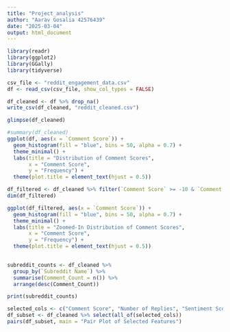 ```yaml
---
title: "Project_analysis"
author: "Aarav Gosalia 42576439"
date: "2025-03-04"
output: html_document
---
```


```r
library(readr)
library(ggplot2)
library(GGally)
library(tidyverse)

csv_file <- "reddit_engagement_data.csv"
df <- read_csv(csv_file, show_col_types = FALSE)

df_cleaned <- df %>% drop_na()
write_csv(df_cleaned, "reddit_cleaned.csv")

glimpse(df_cleaned)
```
```r
#summary(df_cleaned)
ggplot(df, aes(x = `Comment Score`)) +
  geom_histogram(fill = "blue", bins = 50, alpha = 0.7) +
  theme_minimal() +
  labs(title = "Distribution of Comment Scores",
       x = "Comment Score",
       y = "Frequency") +
  theme(plot.title = element_text(hjust = 0.5))
```
```r
df_filtered <- df_cleaned %>% filter(`Comment Score` >= -10 & `Comment Score` <= 50)
dim(df_filtered)

ggplot(df_filtered, aes(x = `Comment Score`)) +
  geom_histogram(fill = "blue", bins = 50, alpha = 0.7) +
  theme_minimal() +
  labs(title = "Zoomed-In Distribution of Comment Scores",
       x = "Comment Score",
       y = "Frequency") +
  theme(plot.title = element_text(hjust = 0.5))
                             
```

```r
subreddit_counts <- df_cleaned %>%
  group_by(`Subreddit Name`) %>%
  summarise(Comment_Count = n()) %>%
  arrange(desc(Comment_Count))

print(subreddit_counts)
```
```r
selected_cols <- c("Comment Score", "Number of Replies", "Sentiment Score", "Text Length", "User Karma")
df_subset <- df_cleaned %>% select(all_of(selected_cols))
pairs(df_subset, main = "Pair Plot of Selected Features")
```

